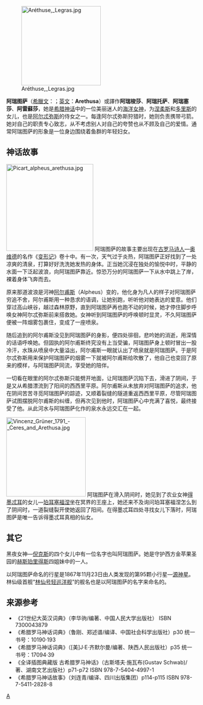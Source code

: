 [[File:Aréthuse,_Legras.jpg|210px]]

'''阿瑞图萨'''（[[希臘文|希臘文]]：{{Polytonic|Αρετούσα}}；[[英文|英文]]：'''Arethusa'''）或譯作'''阿瑞梭莎'''、'''阿瑞托萨'''、'''阿瑞塞莎'''、'''阿雷蘇莎'''，她是[[希腊神话|希腊神话]]中的一位美丽迷人的[[涅瑞伊得斯|海洋女神]]，为[[涅柔斯|涅柔斯]]和[[多里斯|多里斯]]的女儿，也是[[阿尔忒弥斯|阿尔忒弥斯]]的侍女之一。每逢阿尔忒弥斯狩猎时，她则负责携带弓箭。她对自己的职责专心致志，从不考虑别人对自己的夸赞也从不顾及自己的爱情。通常阿瑞图萨的形象是一位身边围绕着鱼群的年轻妇女。

== 神话故事 ==
[[File:Picart_alpheus_arethusa.jpg|230px]]
阿瑞图萨的故事主要出现在[[古罗马|古罗马]][[诗人|诗人]]—[[奥维德|奥维德]]的名作《[[变形记|变形记]]》卷十中。有一次，天气过于炎热，阿瑞图萨正好找到了一处凉爽的清泉，打算好好洗洗她发热的身体。正当她沉浸在独处的愉悦中时，平静的水面一下泛起波浪，向阿瑞图萨靠近。惊恐万分的阿瑞图萨一下从水中跳上了岸，裸着身体飞奔而去。

原来那道波浪是河神[[阿尔甫斯|阿尔甫斯]]（Alpheus）变的，他化身为凡人的样子对阿瑞图萨穷追不舍，阿尔甫斯用一种恳求的语调，让她别跑，听听他对她表达的爱意。他们穿过高山峡谷，越过森林原野，直到阿瑞图萨再也跑不动的时候，她才停住脚步呼唤女神阿尔忒弥斯前来搭救她。女神听到阿瑞图萨的呼唤顿时显灵，不久阿瑞图萨便被一阵烟雾包裹住，变成了一座喷泉。

随后追到的阿尔甫斯没见到阿瑞图萨的身影，便四处徘徊，悲吟她的消逝，用深情的话语呼唤她。但固执的阿尔甫斯终究没有上当受骗，阿瑞图萨身上顿时冒出一股冷汗，水珠从喷泉中大量溢出，阿尔甫斯一眼就认出了喷泉就是阿瑞图萨。于是阿尔忒弥斯用来保护阿瑞图萨的烟雾一下就被阿尔甫斯给吹散了，他自己也变回了原来的模样，与阿瑞图萨同流，享受她的陪伴。

一切看在眼里的阿尔忒弥斯只能劈开地面，让阿瑞图萨沉陷下去，滑进了阴间，于是又从希腊漂流到了阳间的西西里平原。阿尔甫斯从未放弃对阿瑞图萨的追求，他在阴间苦苦寻觅阿瑞图萨的踪迹，又顺着裂缝的隧道重返西西里平原，尽管阿瑞图萨试图摆脱阿尔甫斯的纠缠，但再次见到他时，阿瑞图萨心中充满了喜悦，最终接受了他。从此河水与阿瑞图萨化作的泉水永远交汇在一起。

[[File:Vincenz_Grüner_1791_-_Ceres_and_Arethusa.jpg|210px]]
阿瑞图萨在滑入阴间时，她见到了农业女神[[得墨忒耳|得墨忒耳]]的女儿—[[珀耳塞福涅|珀耳塞福涅]]坐在冥界的王座上，她还来不及询问珀耳塞福涅怎么到了阴间时，一道裂缝裂开使她返回了阳间。在得墨忒耳四处寻找女儿下落时，阿瑞图萨是唯一告诉得墨忒耳真相的仙女。

== 其它 ==
黑夜女神—[[倪克斯|倪克斯]]的四个女儿中有一位名字也叫阿瑞图萨。她是守护西方金苹果圣园的[[赫斯珀里得斯|赫斯珀里得斯]]四姐妹中的一人。

以阿瑞图萨命名的行星是1867年11月23日由人类发现的第95颗小行星—[[源神星|源神星]]。林仙级首舰“[[林仙级轻巡洋舰_(1913年)|林仙号轻巡洋舰]]”的舰名也是以阿瑞图萨的名字来命名的。

== 来源参考 ==
*《21世纪大英汉词典》（李华驹/编著、中国人民大学出版社） ISBN 7300043879
*《希腊罗马神话词典》（鲁刚、郑述谱/编译、中国社会科学出版社）p30 统一书号：10190·193
*《希腊罗马神话词典》（[美]J·E·齐默尔曼/编著、陕西人民出版社）p35 统一书号：17094·39
*《全译插图典藏版 古希腊罗马神话》（古斯塔夫·施瓦布(Gustav Schwab)/著、湖南文艺出版社）p71-p72 ISBN 978-7-5404-4997-1
*《希腊罗马神话故事》（刘连青/编译、四川出版集团）p114-p115 ISBN 978-7-5411-2828-8

{{Authority control}}
[[Category:宁芙|A]]